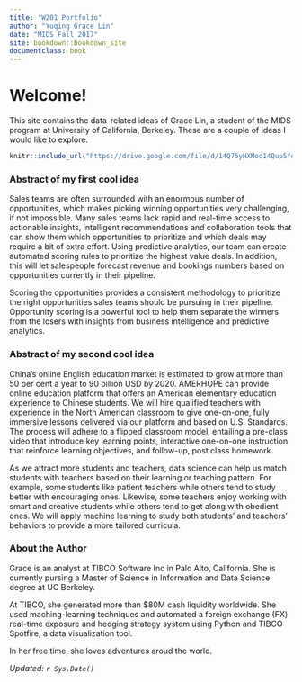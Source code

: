 ```yaml
---
title: "W201 Portfolio"
author: "Yuqing Grace Lin"
date: "MIDS Fall 2017"
site: bookdown::bookdown_site
documentclass: book
---
```


# Welcome! {-}

This site contains the data-related ideas of Grace Lin, a student of the MIDS program at University of California, Berkeley. These are a couple of ideas I would like to explore. 

<!-- Below this line is just examples of how you can embed video from Google Drive. First you have to enable sharing, then just get the object ID which is that long string between d/ and /preview and will also be appended to any sharing link you generate for your video. -->
<p>
```r
knitr::include_url("https://drive.google.com/file/d/14Q75yHXMoo14Qup5fdgHgNdhLzVXv2fV/preview")
```

### Abstract of my first cool idea {-}

Sales teams are often surrounded with an enormous number of opportunities, which makes picking winning opportunities very challenging, if not impossible. Many sales teams lack rapid and real-time access to actionable insights, intelligent recommendations and collaboration tools that can show them which opportunities to prioritize and which deals may require a bit of extra effort. Using predictive analytics, our team can create automated scoring rules to prioritize the highest value deals. In addition, this will let salespeople forecast revenue and bookings numbers based on opportunities currently in their pipeline. 

Scoring the opportunities provides a consistent methodology to prioritize the right opportunities sales teams should be pursuing in their pipeline. Opportunity scoring is a powerful tool to help them separate the winners from the losers with insights from business intelligence and predictive analytics.

### Abstract of my second cool idea {-}

China’s online English education market is estimated to grow at more than 50 per cent a year to 90 billion USD by 2020. AMERHOPE can provide online education platform that offers an American elementary education experience to Chinese students. We will hire qualified teachers with experience in the North American classroom to give one-on-one, fully immersive lessons delivered via our platform and based on U.S. Standards. The process will adhere to a flipped classroom model, entailing a pre-class video that introduce key learning points, interactive one-on-one instruction that reinforce learning objectives, and follow-up, post class homework. 

As we attract more students and teachers, data science can help us match students with teachers based on their learning or teaching pattern. For example, some students like patient teachers while others tend to study better with encouraging ones. Likewise, some teachers enjoy working with smart and creative students while others tend to get along with obedient ones. We will apply machine learning to study both students' and teachers' behaviors to provide a more tailored curricula.
  
### About the Author {-}
Grace is an analyst at TIBCO Software Inc in Palo Alto, California. She is currently pursing a Master of Science in Information and Data Science degree at UC Berkeley.

At TIBCO, she generated more than $80M cash liquidity worldwide. She used maching-learning techniques and automated a foreign exchange (FX) real-time exposure and hedging strategy system using Python and TIBCO Spotfire, a data visualization tool. 

In her free time, she loves adventures aroud the world. 


*Updated: `r Sys.Date()`*

